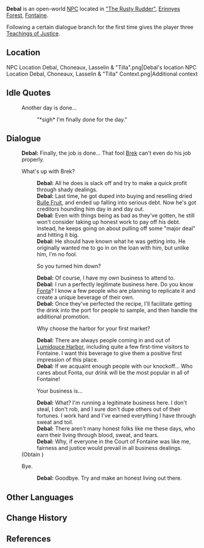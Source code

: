 {{Meta
<!-- Remove this template after adding the missing info -->
|missing_NPC_profile  = yes
}}
{{Character Infobox
|type             = Open-World NPC
|image            = NPC Debal.png
|realname         = <!-- Optional, if different from in-game name -->
|deceased         = <!-- Past (for deceased prior to events of the game) or free response -->
|region           = Fontaine
|location         = Fontaine
|affiliation      = 
|title            = 

|ancestry         = <!-- Clan/family -->
|father           = 
|mother           = 
|spouse           = 
|sibling          = 
|child            = 
|relative         = 

|voiceEN          = [[imdb:nm9824541|Drew Breedlove]]<ref name="Drew Breedlove">Twitter: [https://twitter.com/anime_brother/status/1509552606787653638 EN VA Self Announcement] ([https://archive.ph/Mej10 Archived])</ref>
|voiceCN          = 
|voiceJP          = 
|voiceKR          = 
|dialoguereward   = {{Card|Teachings of Justice|3}}
}}
'''Debal''' is an open-world [[NPC]] located in [["The Rusty Rudder"]], [[Erinnyes Forest]], [[Fontaine]].

Following a certain dialogue branch for the first time gives the player three [[Teachings of Justice]].

==Location==
<gallery>
NPC Location Debal, Choneaux, Lasselin & "Tilla".png|Debal's location
NPC Location Debal, Choneaux, Lasselin & "Tilla" Context.png|Additional context
</gallery>
<!--
==Profile==
Detailed story/lore information goes here.
''(To be added.)''

===Appearance===
Keep appearance section short and concise. Limit to 2 paragraphs with 3-4 sentences each.
''(To be added.)''

==Quests and Events==
{{Quests and Events}}
-->
==Idle Quotes==
{{Dialogue Start}}
: {{DIcon|Idle}} Another day is done...
:: {{A|VO Debal 01.ogg}} "*sigh* I'm finally done for the day."
{{Dialogue End}}

==Dialogue==
{{Dialogue Start}}
:'''Debal:''' Finally, the job is done... That fool [[Brek]] can't even do his job properly.
:{{DIcon}} What's up with Brek?
::'''Debal:''' All he does is slack off and try to make a quick profit through shady dealings.
::'''Debal:''' Last time, he got duped into buying and reselling dried [[Bulle Fruit]], and ended up falling into serious debt. Now he's got creditors hounding him day in and day out.
::'''Debal:''' Even with things being as bad as they've gotten, he still won't consider taking up honest work to pay off his debt. Instead, he keeps going on about pulling off some "major deal" and hitting it big.
::'''Debal:''' He should have known what he was getting into. He originally wanted me to go in on the loan with him, but unlike him, I'm no fool.
::{{DIcon}} So you turned him down?
::'''Debal:''' Of course, I have my own business to attend to.
::'''Debal:''' I run a perfectly legitimate business here. Do you know [[Fonta]]? I know a few people who are planning to replicate it and create a unique beverage of their own.
::'''Debal:''' Once they've perfected the recipe, I'll facilitate getting the drink into the port for people to sample, and then handle the additional promotion.
::{{DIcon}} Why choose the harbor for your first market?
::'''Debal:''' There are always people coming in and out of [[Lumidouce Harbor]], including quite a few first-time visitors to Fontaine. I want this beverage to give them a positive first impression of this place.
::'''Debal:''' If we acquaint enough people with our knockoff... Who cares about Fonta, our drink will be the most popular in all of Fontaine!
::{{DIcon|Reward}} Your business is...
::'''Debal:''' What? I'm running a legitimate business here. I don't steal, I don't rob, and I sure don't dupe others out of their fortunes. I work hard and I've earned everything I have through sweat and toil.
::'''Debal:''' There aren't many honest folks like me these days, who earn their living through blood, sweat, and tears.
::'''Debal:''' Why, if everyone in the Court of Fontaine was like me, fairness and justice would prevail in all business dealings.
:;(Obtain {{Item|Teachings of Justice|x=3}})
:{{DIcon}} Bye.
::'''Debal:''' Goodbye. Try and make an honest living out there.
{{Dialogue End}}
<!--
==Event Dialogue==
===Event Name===
{{Dialogue Start}}
:'''{{subst:PAGENAME}}:'''
{{Dialogue End}}
-->
==Other Languages==
{{Other Languages|default_hidden=1
|en      = Debal
|zhs     = 德巴内
|zhs_rm  = Débānèi
|zht     = 德巴內
|zht_rm  = Débānèi
|ja      = デバル
|ja_rm   = Debaru
|ko      = 데발
|es      = Debal
|fr      = Debal
|ru      = Дебаль
|th      = Debal
|vi      = Debal
|de      = Debal
|id      = Debal
|pt      = Debal
|tr      = Debal
|it      = Debal
}}

==Change History==
{{Change History|4.2}}

==References==
{{Reflist}}